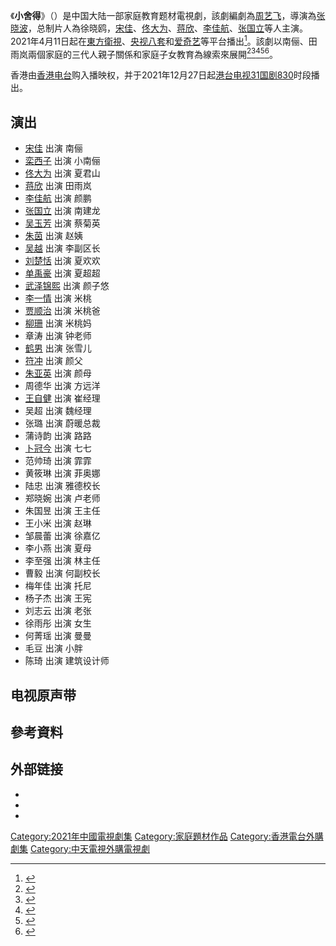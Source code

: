 {{电视节目信息框
| 名称     = 小舍得
| 别名     = 
| 英文名称 = ''{{lang|en|A Love for Dilemma}}''
| 图片     = 
| 图说     = 
| 分类     = 家庭教育剧
| 原创者   = 鲁引弓《小舍得》
| 导演     = [[张晓波|张晓波]]
| 监制     = 
| 出品人   = 
| 编剧     = 周艺飞
| 制作人   = 徐晓鸥
| 摄影     = 
| 演出     = 宋佳、佟大为、蒋欣、李佳航
| 配音     =
| 旁白     = 
| 主题曲   = 
| 片尾曲   = 
| 插曲     = 
| 地区     = {{CHNML}}
| 语言     = 普通话
| 集数     = 42集<ref name="集數">{{cite web |title=發行許可證查詢結果 |url=https://dsj.nrta.gov.cn/tims/site/views/include/quickSearch/checkIssue/result.shanty?ids=015fd7e661721e7f4028e4a15e5043d7 |website=國家廣播電影電視總局 |accessdate=2021-05-11 |archive-date=2021-05-11 |archive-url=https://web.archive.org/web/20210511133908/https://dsj.nrta.gov.cn/tims/site/views/include/quickSearch/checkIssue/result.shanty?ids=015fd7e661721e7f4028e4a15e5043d7 |dead-url=no }}</ref>
| 每集长   = 45分钟
| 制作公司 = 上海柠萌影视传媒有限公司<br>北京爱奇艺科技有限公司
| 發行許可 = {{nowrap|（沪）剧审字（2021）第004号}}<ref name="集數" />
| 首播地区 = {{CHNML}}
| 电视网   = 东方卫视<br>中国中央电视台八套<br>爱奇艺
| 开始     = {{Start date|2021|04|11}}
| 结束     = {{end date|2021|05|03}}
| preceded_by  = 《[[小欢喜|小欢喜]]》（2019年）     
| 先于     =
| 后于     = 
| 相关剧集 = 
| 官方网站 = https://weibo.com/u/5627509457
| imdb_id  = 12357548
}}
《'''小舍得'''》（{{lang-en|''A Love for Dilemma''}}）是中国大陆一部家庭教育题材電視劇，該劇編劇為[[周艺飞|周艺飞]]，導演為[[张晓波|张晓波]]，总制片人為徐晓鸥，[[宋佳|宋佳]]、[[佟大为|佟大为]]、[[蒋欣|蒋欣]]、[[李佳航|李佳航]]、[[张国立|张国立]]等人主演。2021年4月11日起在[[東方衛視|東方衛視]]、[[央视八套|央视八套]]和[[爱奇艺|爱奇艺]]等平台播出<ref>{{cite news |title=《小舍得》周日开播 |url=https://hznews.hangzhou.com.cn/wenti/content/2021-04/07/content_7942038.html |publisher=杭州網 |date=2021-04-07|accessdate=2021-04-11 |archive-date=2021-04-11 |archive-url=https://web.archive.org/web/20210411003351/https://hznews.hangzhou.com.cn/wenti/content/2021-04/07/content_7942038.html |dead-url=no }}</ref>。該劇以南俪、田雨岚兩個家庭的三代人親子關係和家庭子女教育為線索來展開<ref>{{cite news |title=小舍得 |url=https://www.iqiyi.com/lib/m_9000000001016914.html |publisher=愛奇藝 |accessdate=2021-04-11 |archive-date=2021-05-16 |archive-url=https://web.archive.org/web/20210516155850/http://www.iqiyi.com/lib/m_9000000001016914.html |dead-url=no }}</ref><ref>{{cite news |title=《小舍得》聚焦“小升初”在有爱的环境享受童年 |url=https://m.sohu.com/a/459455513_162758/?pvid=000115_3w_a |publisher=光明網  |date=2021-04-07|accessdate=2021-04-11 |archive-date=2021-04-11 |archive-url=https://web.archive.org/web/20210411031047/https://m.sohu.com/a/459455513_162758/?pvid=000115_3w_a |dead-url=no }}</ref><ref>{{cite news |title=聚焦“小升初”，《小舍得》探讨家长为啥会焦虑 |url=https://m.sohu.com/a/459351180_260616/?pvid=000115_3w_a |publisher=澎湃新聞 |date=2021-04-07|accessdate=2021-04-11 |archive-date=2021-04-11 |archive-url=https://web.archive.org/web/20210411031052/https://m.sohu.com/a/459351180_260616/?pvid=000115_3w_a |dead-url=no }}</ref><ref>{{cite news |title=《小欢喜》姊妹篇《小舍得》将播 宋佳蒋欣玩命“拼娃” |url=https://news.syd.com.cn/system/2021/04/07/011910047.shtml |publisher=瀋陽網 |date=2021-04-07|accessdate=2021-04-11 |archive-date=2021-04-11 |archive-url=https://web.archive.org/web/20210411003352/https://news.syd.com.cn/system/2021/04/07/011910047.shtml |dead-url=no }}</ref><ref>{{cite news |title=电视剧《小舍得》11日开播 |url=https://www.sohu.com/a/459517607_571524 |publisher=搜狐 |date=2021-04-08|accessdate=2021-04-11 |archive-date=2021-04-11 |archive-url=https://web.archive.org/web/20210411003350/https://www.sohu.com/a/459517607_571524 |dead-url=no }}</ref>。

香港由[[香港电台|香港电台]]购入播映权，并于2021年12月27日起[[港台电视31|港台电视31]][[国剧830|国剧830]]时段播出。

==演出==
*[[宋佳|宋佳]] 出演 南俪
*[[栾西子|栾西子]] 出演 小南俪
*[[佟大为|佟大为]] 出演 夏君山
*[[蒋欣|蒋欣]] 出演 田雨岚
*[[李佳航|李佳航]] 出演 颜鹏
*[[张国立|张国立]] 出演 南建龙
*[[吴玉芳|吴玉芳]] 出演 蔡菊英
*[[朱茵_(中国大陆)|朱茵]] 出演 赵姨
*[[吴越_(演员)|吴越]] 出演 李副区长
*[[刘楚恬|刘楚恬]] 出演 夏欢欢
*[[单禹豪|单禹豪]] 出演 夏超超
*[[武泽锦熙|武泽锦熙]] 出演 颜子悠
*[[李一情|李一情]] 出演 米桃
*[[贾顺治|贾顺治]] 出演 米桃爸
*[[柳珊|柳珊]] 出演 米桃妈
*章涛 出演 钟老师
*[[鹤男|鹤男]] 出演 张雪儿
*[[符冲|符冲]] 出演 颜父
*[[朱亚英|朱亚英]] 出演 颜母
*周德华 出演 方远洋
*[[王自健|王自健]] 出演 崔经理
*吴超 出演 魏经理
*张璐 出演 蔚暖总裁
*蒲诗韵 出演 路路
*[[卜冠今|卜冠今]] 出演 七七
*范帅琦 出演 霏霏
*黄筱琳 出演 菲奥娜
*陆忠 出演 雅德校长
*郑晓婉 出演 卢老师
*朱国昱 出演 王主任
*王小米 出演 赵琳
*邹晨蕾 出演 徐嘉亿
*李小燕 出演 夏母
*李至强 出演 林主任
*曹毅 出演 何副校长
*梅年佳 出演 托尼
*杨子杰 出演 王宪
*刘志云 出演 老张
*徐雨彤 出演 女生
*何菁瑶 出演 曼曼
*毛豆 出演 小胖
*陈琦 出演 建筑设计师

==电视原声带==
{{Tracklist 
| collapsed = 
| headline =《小舍得》電視劇原聲帶<ref>{{cite news |title=小舍得 电视剧原声带 |url=https://y.qq.com/n/yqq/album/000VR1dD1GKlyq.html |accessdate= |publisher=QQ音乐 |date= |archive-date=2021-04-21 |archive-url=https://web.archive.org/web/20210421221859/https://y.qq.com/n/yqq/album/000VR1dD1GKlyq.html }}</ref>
| font_size = 
| total_length = 

| extra_column = 演唱 

| title1 = [[小舍得_(歌曲)|小舍得]]
| note1 = 主题曲
| music1 = [[董冬冬|董冬冬]]
| lyrics1 = 陈曦
| arranger1 = 
| extra1 = [[周深|周深]]
  
| title2 = 我愿你不留遗憾
| note2 = 插曲
| music2 = 董冬冬
| lyrics2 = 陈曦
| arranger2 = 
| extra2 = [[刘惜君|刘惜君]]

}}

== 參考資料 ==
{{Reflist|2}}

== 外部链接 ==
*{{Weibo|5627509457|电视剧小舍得}}
*{{Douban|30170907}}
*{{douban|30142893|小舍得|book}}

{{電視節目的變遷
|電視台   = {{CHNML}} [[东方卫视|东方卫视]]
|播放檔次 = 
|節目名稱 = 小舍得<br/>（2021年4月11日－2021年5月3日）
|上一節目 = 
|下一節目 = 
}}
{{電視節目的變遷
|電視台   = {{TWN}} [[愛爾達電視|愛爾達影劇台]]
|播放檔次 = 星期一至五 18:30 - 20:30（兩集連播）
|節目名稱 = 小捨得<br>（2021年10月21日－2021年11月18日）
|上一節目 = [[我和我們在一起|我和我們在一起]]<br>（2021年9月27日－2021年10月20日）
|下一節目 = [[我的砍價女王|我的砍價女王]]<br>（2021年11月19日－2021年12月16日）
}}
{{電視節目的變遷
|電視台   = {{TWN}} [[中天娛樂台|中天娛樂台]]
|播放檔次 = 星期一至五 23:00 - 00:00
|節目名稱 = 小捨得<br>（2022年5月17日－2022年7月13日）
|上一節目 = [[以家人之名|以家人之名]]（重播）<br>（22:00 - 00:00）<br>（2022年4月19日－2022年5月16日）
|下一節目 = [[今生有你|今生有你]]<br>（2022年7月14日－）
}}
{{东方卫视电视剧}}
{{央视八套电视剧}}
{{DEFAULTSORT:X小}}
[[Category:2021年中國電視劇集|Category:2021年中國電視劇集]]
[[Category:家庭題材作品|Category:家庭題材作品]]
[[Category:香港電台外購劇集|Category:香港電台外購劇集]]
[[Category:中天電視外購電視劇|Category:中天電視外購電視劇]]